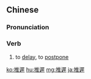 {{also|推迟}}
==Chinese==
{{zh-forms|s=推迟}}

===Pronunciation===
{{zh-pron
|m=tuīchí
|c=teoi1 ci4
|mn=qz,xm,zz:thui-tî
|cat=v
}}

===Verb===
{{zh-verb}}

# to [[delay]], to [[postpone]]

[[ko:推遲]]
[[hu:推遲]]
[[mg:推遲]]
[[ja:推遲]]